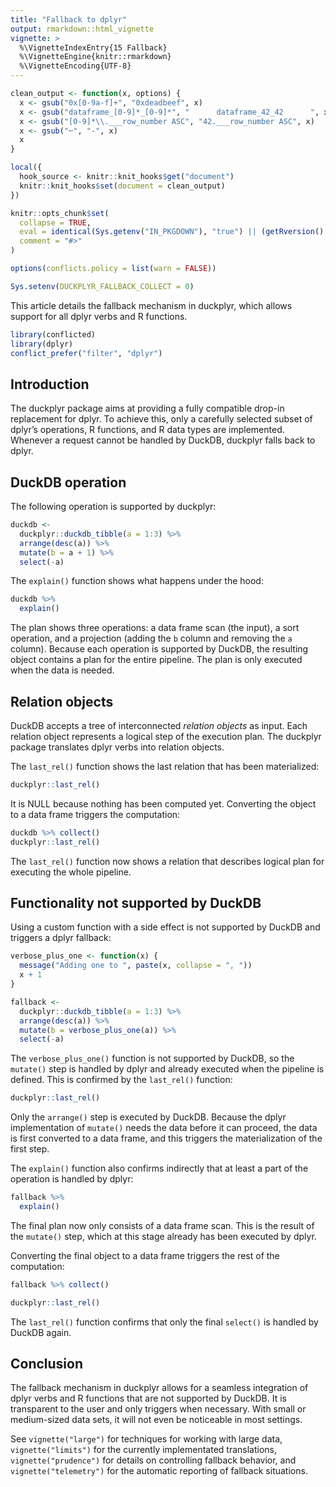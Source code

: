 ```yaml
---
title: "Fallback to dplyr"
output: rmarkdown::html_vignette
vignette: >
  %\VignetteIndexEntry{15 Fallback}
  %\VignetteEngine{knitr::rmarkdown}
  %\VignetteEncoding{UTF-8}
---
```


```r
clean_output <- function(x, options) {
  x <- gsub("0x[0-9a-f]+", "0xdeadbeef", x)
  x <- gsub("dataframe_[0-9]*_[0-9]*", "      dataframe_42_42      ", x)
  x <- gsub("[0-9]*\\.___row_number ASC", "42.___row_number ASC", x)
  x <- gsub("─", "-", x)
  x
}

local({
  hook_source <- knitr::knit_hooks$get("document")
  knitr::knit_hooks$set(document = clean_output)
})

knitr::opts_chunk$set(
  collapse = TRUE,
  eval = identical(Sys.getenv("IN_PKGDOWN"), "true") || (getRversion() >= "4.1" && rlang::is_installed(c("conflicted", "dbplyr", "nycflights13"))),
  comment = "#>"
)

options(conflicts.policy = list(warn = FALSE))

Sys.setenv(DUCKPLYR_FALLBACK_COLLECT = 0)
```

This article details the fallback mechanism in duckplyr, which allows support for all dplyr verbs and R functions.


```r
library(conflicted)
library(dplyr)
conflict_prefer("filter", "dplyr")
```


## Introduction

The duckplyr package aims at providing a fully compatible drop-in replacement for dplyr.
To achieve this, only a carefully selected subset of dplyr's operations, R functions, and R data types are implemented.
Whenever a request cannot be handled by DuckDB, duckplyr falls back to dplyr.

## DuckDB operation

The following operation is supported by duckplyr:

```r
duckdb <-
  duckplyr::duckdb_tibble(a = 1:3) %>%
  arrange(desc(a)) %>%
  mutate(b = a + 1) %>%
  select(-a)
```

The `explain()` function shows what happens under the hood:

```r
duckdb %>%
  explain()
```

The plan shows three operations: a data frame scan (the input), a sort operation, and a projection (adding the `b` column and removing the `a` column).
Because each operation is supported by DuckDB, the resulting object contains a plan for the entire pipeline.
The plan is only executed when the data is needed.

## Relation objects

DuckDB accepts a tree of interconnected _relation objects_ as input.
Each relation object represents a logical step of the execution plan.
The duckplyr package translates dplyr verbs into relation objects.

The `last_rel()` function shows the last relation that has been materialized:

```r
duckplyr::last_rel()
```

It is NULL because nothing has been computed yet.
Converting the object to a data frame triggers the computation:

```r
duckdb %>% collect()
duckplyr::last_rel()
```

The `last_rel()` function now shows a relation that describes logical plan for executing the whole pipeline.

## Functionality not supported by DuckDB

Using a custom function with a side effect is not supported by DuckDB and triggers a dplyr fallback:

```r
verbose_plus_one <- function(x) {
  message("Adding one to ", paste(x, collapse = ", "))
  x + 1
}

fallback <-
  duckplyr::duckdb_tibble(a = 1:3) %>%
  arrange(desc(a)) %>%
  mutate(b = verbose_plus_one(a)) %>%
  select(-a)
```

The `verbose_plus_one()` function is not supported by DuckDB, so the `mutate()` step is handled by dplyr and already executed when the pipeline is defined.
This is confirmed by the `last_rel()` function:

```r
duckplyr::last_rel()
```

Only the `arrange()` step is executed by DuckDB.
Because the dplyr implementation of `mutate()` needs the data before it can proceed, the data is first converted to a data frame, and this triggers the materialization of the first step.

The `explain()` function also confirms indirectly that at least a part of the operation is handled by dplyr:

```r
fallback %>%
  explain()
```

The final plan now only consists of a data frame scan.
This is the result of the `mutate()` step, which at this stage already has been executed by dplyr.

Converting the final object to a data frame triggers the rest of the computation:

```r
fallback %>% collect()

duckplyr::last_rel()
```

The `last_rel()` function confirms that only the final `select()` is handled by DuckDB again.

## Conclusion

The fallback mechanism in duckplyr allows for a seamless integration of dplyr verbs and R functions that are not supported by DuckDB.
It is transparent to the user and only triggers when necessary.
With small or medium-sized data sets, it will not even be noticeable in most settings.

See `vignette("large")` for techniques for working with large data, `vignette("limits")` for the currently implementated translations, `vignette("prudence")` for details on controlling fallback behavior, and `vignette("telemetry")` for the automatic reporting of fallback situations.
